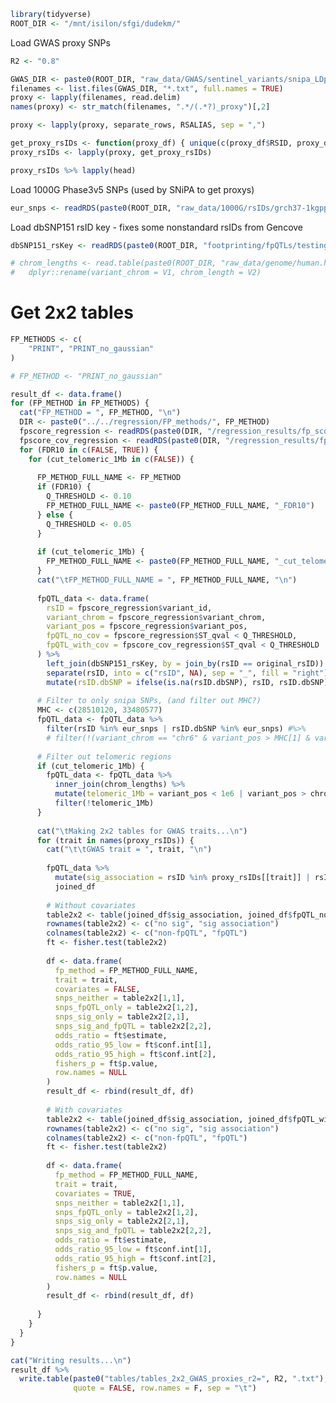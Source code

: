 ```r
library(tidyverse)
ROOT_DIR <- "/mnt/isilon/sfgi/dudekm/"
```

Load GWAS proxy SNPs
```r
R2 <- "0.8"

GWAS_DIR <- paste0(ROOT_DIR, "raw_data/GWAS/sentinel_variants/snipa_LDproxies_r2=", R2, "_1000G_Phase3v5")
filenames <- list.files(GWAS_DIR, "*.txt", full.names = TRUE)
proxy <- lapply(filenames, read.delim)
names(proxy) <- str_match(filenames, ".*/(.*?)_proxy")[,2]

proxy <- lapply(proxy, separate_rows, RSALIAS, sep = ",")

get_proxy_rsIDs <- function(proxy_df) { unique(c(proxy_df$RSID, proxy_df$RSALIAS )) }
proxy_rsIDs <- lapply(proxy, get_proxy_rsIDs)

proxy_rsIDs %>% lapply(head)
```

Load 1000G Phase3v5 SNPs (used by SNiPA to get proxys)
```r
eur_snps <- readRDS(paste0(ROOT_DIR, "raw_data/1000G/rsIDs/grch37-1kgpp3v5-eur-rsIDs.Rds"))
```

Load dbSNP151 rsID key - fixes some nonstandard rsIDs from Gencove
```r
dbSNP151_rsKey <- readRDS(paste0(ROOT_DIR, "footprinting/fpQTLs/testing/variant_ids/gencove_vcf_to_dbSNP155_key.Rds"))
```



```r
# chrom_lengths <- read.table(paste0(ROOT_DIR, "raw_data/genome/human.hg38.genome")) %>%
#   dplyr::rename(variant_chrom = V1, chrom_length = V2)
```


# Get 2x2 tables
```r
FP_METHODS <- c(
    "PRINT", "PRINT_no_gaussian"
)

# FP_METHOD <- "PRINT_no_gaussian"

result_df <- data.frame()
for (FP_METHOD in FP_METHODS) {
  cat("FP_METHOD = ", FP_METHOD, "\n")
  DIR <- paste0("../../regression/FP_methods/", FP_METHOD)
  fpscore_regression <- readRDS(paste0(DIR, "/regression_results/fp_score_genotype_regression.Rds"))
  fpscore_cov_regression <- readRDS(paste0(DIR, "/regression_results/fp_score_covariates_genotype_regression.Rds"))
  for (FDR10 in c(FALSE, TRUE)) {
    for (cut_telomeric_1Mb in c(FALSE)) {
      
      FP_METHOD_FULL_NAME <- FP_METHOD
      if (FDR10) {
        Q_THRESHOLD <- 0.10
        FP_METHOD_FULL_NAME <- paste0(FP_METHOD_FULL_NAME, "_FDR10")
      } else {
        Q_THRESHOLD <- 0.05
      }
      
      if (cut_telomeric_1Mb) {
        FP_METHOD_FULL_NAME <- paste0(FP_METHOD_FULL_NAME, "_cut_telomeric_1Mb")
      }
      cat("\tFP_METHOD_FULL_NAME = ", FP_METHOD_FULL_NAME, "\n")
      
      fpQTL_data <- data.frame(
        rsID = fpscore_regression$variant_id,
        variant_chrom = fpscore_regression$variant_chrom,
        variant_pos = fpscore_regression$variant_pos,
        fpQTL_no_cov = fpscore_regression$ST_qval < Q_THRESHOLD,
        fpQTL_with_cov = fpscore_cov_regression$ST_qval < Q_THRESHOLD
      ) %>%
        left_join(dbSNP151_rsKey, by = join_by(rsID == original_rsID)) %>% # Get dbSNP rsID, which might differ from original rsID
        separate(rsID, into = c("rsID", NA), sep = "_", fill = "right") %>% # "rsXXXXXX_2" --> "rsXXXXXX"
        mutate(rsID.dbSNP = ifelse(is.na(rsID.dbSNP), rsID, rsID.dbSNP)) # ensure rsID.dbSNP is not NA
      
      # Filter to only snipa SNPs, (and filter out MHC?)
      MHC <- c(28510120, 33480577)
      fpQTL_data <- fpQTL_data %>%
        filter(rsID %in% eur_snps | rsID.dbSNP %in% eur_snps) #%>%
        # filter(!(variant_chrom == "chr6" & variant_pos > MHC[1] & variant_pos < MHC[2])) # Filter variants in MHC
      
      # Filter out telomeric regions
      if (cut_telomeric_1Mb) {
        fpQTL_data <- fpQTL_data %>%
          inner_join(chrom_lengths) %>%
          mutate(telomeric_1Mb = variant_pos < 1e6 | variant_pos > chrom_length - 1e6) %>%
          filter(!telomeric_1Mb)
      } 
      
      cat("\tMaking 2x2 tables for GWAS traits...\n")
      for (trait in names(proxy_rsIDs)) {
        cat("\t\tGWAS trait = ", trait, "\n")
        
        fpQTL_data %>%
          mutate(sig_association = rsID %in% proxy_rsIDs[[trait]] | rsID.dbSNP %in% proxy_rsIDs[[trait]]) ->
          joined_df
        
        # Without covariates
        table2x2 <- table(joined_df$sig_association, joined_df$fpQTL_no_cov)
        rownames(table2x2) <- c("no sig", "sig association")
        colnames(table2x2) <- c("non-fpQTL", "fpQTL")
        ft <- fisher.test(table2x2)
      
        df <- data.frame(
          fp_method = FP_METHOD_FULL_NAME,
          trait = trait,
          covariates = FALSE,
          snps_neither = table2x2[1,1],
          snps_fpQTL_only = table2x2[1,2],
          snps_sig_only = table2x2[2,1],
          snps_sig_and_fpQTL = table2x2[2,2],
          odds_ratio = ft$estimate,
          odds_ratio_95_low = ft$conf.int[1],
          odds_ratio_95_high = ft$conf.int[2],
          fishers_p = ft$p.value,
          row.names = NULL
        )
        result_df <- rbind(result_df, df)
      
        # With covariates
        table2x2 <- table(joined_df$sig_association, joined_df$fpQTL_with_cov)
        rownames(table2x2) <- c("no sig", "sig association")
        colnames(table2x2) <- c("non-fpQTL", "fpQTL")
        ft <- fisher.test(table2x2)
      
        df <- data.frame(
          fp_method = FP_METHOD_FULL_NAME,
          trait = trait,
          covariates = TRUE,
          snps_neither = table2x2[1,1],
          snps_fpQTL_only = table2x2[1,2],
          snps_sig_only = table2x2[2,1],
          snps_sig_and_fpQTL = table2x2[2,2],
          odds_ratio = ft$estimate,
          odds_ratio_95_low = ft$conf.int[1],
          odds_ratio_95_high = ft$conf.int[2],
          fishers_p = ft$p.value,
          row.names = NULL
        )
        result_df <- rbind(result_df, df)
        
      }
    }
  }
}

cat("Writing results...\n")
result_df %>%
  write.table(paste0("tables/tables_2x2_GWAS_proxies_r2=", R2, ".txt"),
              quote = FALSE, row.names = F, sep = "\t")
```



